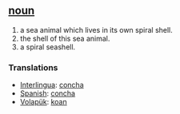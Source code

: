 == [[noun]] ==
#a sea animal which lives in its own spiral shell.
#the shell of this sea animal. 
#a spiral seashell.

=== Translations ===
*[[Interlingua]]: [[concha]]
*[[Spanish]]: [[concha]]
*[[Volapük]]: [[koan]]